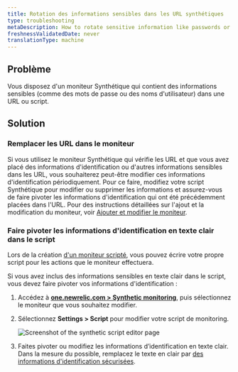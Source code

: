 ```yaml
---
title: Rotation des informations sensibles dans les URL synthétiques
type: troubleshooting
metaDescription: How to rotate sensitive information like passwords or usernames included in synthetic URLs.
freshnessValidatedDate: never
translationType: machine
---
```


## Problème

Vous disposez d&apos;un moniteur Synthétique qui contient des informations sensibles (comme des mots de passe ou des noms d&apos;utilisateur) dans une URL ou script.

## Solution

### Remplacer les URL dans le moniteur

Si vous utilisez le moniteur Synthétique qui vérifie les URL et que vous avez placé des informations d&apos;identification ou d&apos;autres informations sensibles dans les URL, vous souhaiterez peut-être modifier ces informations d&apos;identification périodiquement. Pour ce faire, modifiez votre script Synthétique pour modifier ou supprimer les informations et assurez-vous de faire pivoter les informations d&apos;identification qui ont été précédemment placées dans l&apos;URL. Pour des instructions détaillées sur l&apos;ajout et la modification du moniteur, voir [Ajouter et modifier le moniteur](/docs/synthetics/synthetic-monitoring/using-monitors/add-edit-monitors/).

### Faire pivoter les informations d&apos;identification en texte clair dans le script

Lors de la création [d&apos;un moniteur scripté](/docs/synthetics/synthetic-monitoring/scripting-monitors/introduction-scripted-browser-monitors/), vous pouvez écrire votre propre script pour les actions que le moniteur effectuera.

Si vous avez inclus des informations sensibles en texte clair dans le script, vous devez faire pivoter vos informations d&apos;identification :

1. Accédez à <DNT>**[one.newrelic.com &gt; Synthetic monitoring](https://one.newrelic.com/synthetics-nerdlets)**</DNT>, puis sélectionnez le moniteur que vous souhaitez modifier.

2. Sélectionnez <DNT>**Settings &gt; Script**</DNT> pour modifier votre script de monitoring.

   <img title="Screenshot of the synthetic script editor page" alt="Screenshot of the synthetic script editor page" src="/images/synthetic_screenshot-crop_script-editor.webp" />

3. Faites pivoter ou modifiez les informations d’identification en texte clair. Dans la mesure du possible, remplacez le texte en clair par [des informations d&apos;identification sécurisées](/docs/synthetics/synthetic-monitoring/using-monitors/store-secure-credentials-scripted-browsers-api-tests/).